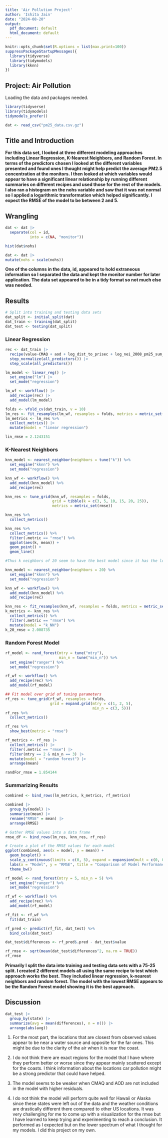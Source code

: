 ```yaml
---
title: 'Air Pollution Project'
author: 'Ishita Jain'
date: "2024-08-20"
output:
  pdf_document: default
  html_document: default
---
```


```r
knitr::opts_chunk$set(R.options = list(max.print=100))
suppressPackageStartupMessages({
  library(tidyverse)
  library(tidymodels)
  library(kknn)
})
```

## Project: Air Pollution

Loading the data and packages needed.

```r
library(tidyverse)
library(tidymodels)
tidymodels_prefer()

dat <- read_csv("pm25_data.csv.gz")
```

## Title and Introduction

**For this data set, I looked at three different modeling approaches including Linear Regression, K-Nearest Neighbors, and Random Forest. In terms of the predictors chosen I looked at the different variables presented and found ones I thought might help predict the average PM2.5 concentration at the monitors. I then looked at which variables would appear to have a significant linear relationship by running different summaries on different recipes and used those for the rest of the models. I also ran a histogram on the nohs variable and saw that it was not normal so I applied a logarithmic transformation which helped significantly. I expect the RMSE of the model to be between 2 and 5.**

## Wrangling

```r
dat <- dat |>
  separate(col = id,
           into = c(NA, "monitor"))

hist(dat$nohs)
```

```r
dat <- dat |>
mutate(nohs = scale(nohs))
```

**One of the columns in the data, id, appeared to hold extraneous information so I separated the data and kept the monitor number for later application. The data set appeared to be in a tidy format so not much else was needed.**

## Results

```r
# Split into training and testing data sets
dat_split <- initial_split(dat)
dat_train <- training(dat_split)
dat_test <- testing(dat_split)
```

### Linear Regression

```r
rec <- dat_train |>
  recipe(value~CMAQ + aod + log_dist_to_prisec + log_nei_2008_pm25_sum_10000 + nohs) |>
  step_normalize(all_predictors()) |>
  step_scale(all_predictors())

lm_model <- linear_reg() |>
  set_engine("lm") |>
  set_mode("regression")

lm_wf <- workflow() |>
  add_recipe(rec) |>
  add_model(lm_model)

folds <- vfold_cv(dat_train, v = 10)
lm_res <- fit_resamples(lm_wf, resamples = folds, metrics = metric_set(rmse))
lm_metrics <- lm_res %>%
  collect_metrics() |>
  mutate(model = "linear regression")

lin_rmse = 2.1243151
```

### K-Nearest Neighbors

```r
knn_model <- nearest_neighbor(neighbors = tune("k")) %>%
  set_engine("kknn") %>%
  set_mode("regression")

knn_wf <- workflow() %>%
  add_model(knn_model) %>%
  add_recipe(rec)

knn_res <- tune_grid(knn_wf, resamples = folds,
                     grid = tibble(k = c(3, 5, 10, 15, 20, 25)),
                     metrics = metric_set(rmse))

knn_res %>%
  collect_metrics()
```

```r
knn_res %>%
  collect_metrics() %>%
  filter(.metric == "rmse") %>%
  ggplot(aes(k, mean)) +
  geom_point() +
  geom_line()
```

```r
#Thus k neighbors of 20 seem to have the best model since it has the lowest rmse

knn_model <- nearest_neighbor(neighbors = 20) %>%
  set_engine("kknn") %>%
  set_mode("regression")

knn_wf <- workflow() %>%
  add_model(knn_model) %>%
  add_recipe(rec)

knn_res <- fit_resamples(knn_wf, resamples = folds, metrics = metric_set(rmse))
k_metrics <- knn_res %>%
  collect_metrics() %>%
  filter(.metric == "rmse") %>%
  mutate(model = "k_NN")
k_20_rmse = 2.008735
```

### Random Forest Model

```r
rf_model <- rand_forest(mtry = tune("mtry"),
                        min_n = tune("min_n")) %>%
  set_engine("ranger") %>%
  set_mode("regression")

rf_wf <- workflow() %>%
  add_recipe(rec) %>%
  add_model(rf_model)

## Fit model over grid of tuning parameters
rf_res <- tune_grid(rf_wf, resamples = folds,
                    grid = expand.grid(mtry = c(1, 2, 5),
                                       min_n = c(3, 5)))
rf_res %>%
  collect_metrics()
```

```r
rf_res %>%
  show_best(metric = "rmse")
```

```r
rf_metrics <- rf_res |>
  collect_metrics() |>
  filter(.metric == "rmse") |>
  filter(mtry == 2 & min_n == 3) |>
  mutate(model = "random forest") |>
  arrange(mean)

randFor_rmse = 1.854144
```

### Summarizing Results

```r
combined <- bind_rows(lm_metrics, k_metrics, rf_metrics)

combined |>
  group_by(model) |>
  summarize(mean) |>
  rename("RMSE" = mean) |>
  arrange(RMSE)
```

```r
# Gather RMSE values into a data frame
rmse_df <- bind_rows(lm_res, knn_res, rf_res)

# Create a plot of the RMSE values for each model
ggplot(combined, aes(x = model, y = mean)) +
  geom_boxplot() +
  scale_y_continuous(limits = c(0, 5), expand = expansion(mult = c(0, 0.05))) +
  labs(x = "Model", y = "RMSE", title = "Comparison of Model Performance") +
  theme_bw()
```

```r
rf_model <- rand_forest(mtry = 5, min_n = 5) %>%
  set_engine("ranger") %>%
  set_mode("regression")

rf_wf <- workflow() %>%
  add_recipe(rec) %>%
  add_model(rf_model)

rf_fit <- rf_wf %>%
  fit(dat_train)

rf_pred <- predict(rf_fit, dat_test) %>%
  bind_cols(dat_test)

dat_test$differences <- rf_pred$.pred - dat_test$value

rf_rmse <- sqrt(mean(dat_test$differences^2, na.rm = TRUE))
rf_rmse
```

**Primarily I split the data into training and testing data sets with a 75-25 split. I created 2 different models all using the same recipe to test which approach works the best. They included linear regression, k-nearest neighbors and random forest. The model with the lowest RMSE appears to be the Random Forest model showing it is the best approach.**

## Discussion

```r
dat_test |>
  group_by(state) |>
  summarize(avg = mean(differences), n = n()) |>
  arrange(abs(avg))
```

1.  For the most part, the locations that are closest from observed values appear to be near a water source and opposite for the far ones. This might be due to the clarity of the air when it is near the coast.

2.  I do not think there are exact regions for the model that I have where they perform better or worse since they appear mainly scattered except for the coasts. I think information about the locations car pollution might be a strong predictor that could have helped.

3.  The model seems to be weaker when CMAQ and AOD are not included in the model with higher residuals.

4.  I do not think the model will perform quite well for Hawaii or Alaska since these states were left out of the data and the weather conditions are drastically different there compared to other US locations. It was very challenging for me to come up with a visualization for the rmse but I have learned to keep trying and experimenting to reach a conclusion. It performed as I expected but on the lower spectrum of what I thought for my models. I did this project on my own.
